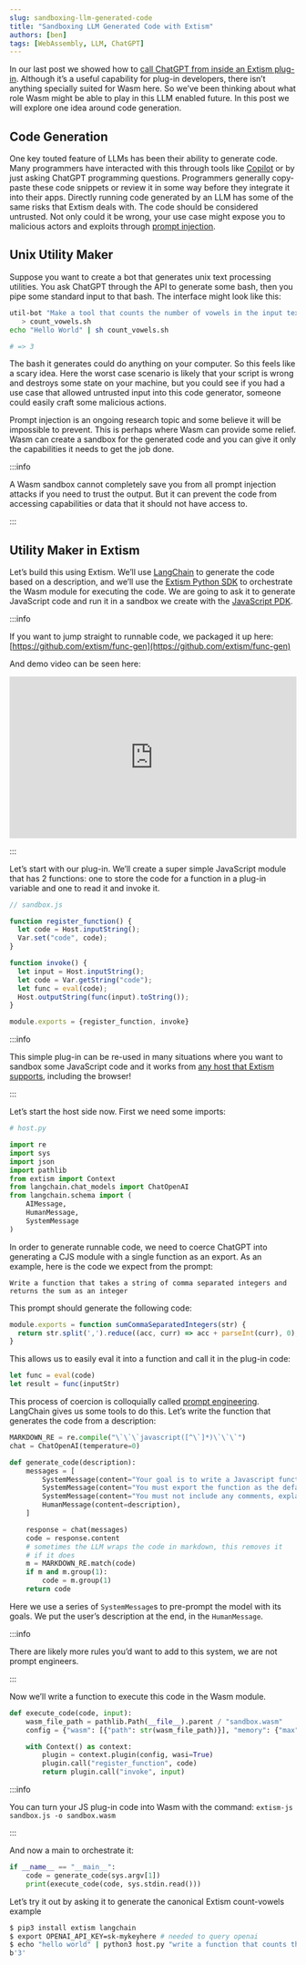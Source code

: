 ```yaml
---
slug: sandboxing-llm-generated-code
title: "Sandboxing LLM Generated Code with Extism"
authors: [ben]
tags: [WebAssembly, LLM, ChatGPT]
---
```



In our last post we showed how to [call ChatGPT from inside an Extism plug-in](https://extism.org/blog/calling-chat-gpt-from-a-plug-in). Although it’s a useful capability for plug-in developers, there isn’t anything specially suited for Wasm here. So we’ve been thinking about what role Wasm might be able to play in this LLM enabled future. In this post we will explore one idea around code generation.

## Code Generation

One key touted feature of LLMs has been their ability to generate code. Many programmers have interacted with this through tools like [Copilot](https://github.com/features/copilot) or by just asking ChatGPT programming questions. Programmers generally copy-paste these code snippets or review it in some way before they integrate it into their apps. Directly running code generated by an LLM has some of the same risks that Extism deals with. The code should be considered untrusted. Not only could it be wrong, your use case might expose you to malicious actors and exploits through [prompt injection](https://simonwillison.net/2023/Apr/14/worst-that-can-happen/).

## Unix Utility Maker

Suppose you want to create a bot that generates unix text processing utilities. You ask ChatGPT through the API to generate some bash, then you pipe some standard input to that bash. The interface might look like this:

```bash
util-bot "Make a tool that counts the number of vowels in the input text" \ 
   > count_vowels.sh
echo "Hello World" | sh count_vowels.sh

# => 3
```

The bash it generates could do anything on your computer. So this feels like a scary idea. Here the worst case scenario is likely that your script is wrong and destroys some state on your machine, but you could see if you had a use case that allowed untrusted input into this code generator, someone could easily craft some malicious actions.


Prompt injection is an ongoing research topic and some believe it will be impossible to prevent.
This is perhaps where Wasm can provide some relief. Wasm can create a sandbox for the generated code and you can give it only the capabilities it needs to get the job done.

:::info

A Wasm sandbox cannot completely save you from all prompt injection attacks if you need to trust the output. But it can prevent the code from accessing capabilities or data that it should not have access to.

:::

## Utility Maker in Extism

Let’s build this using Extism. We’ll use [LangChain](https://python.langchain.com/en/latest/index.html) to generate the code based on a description, and we’ll use the [Extism Python SDK](https://extism.org/docs/integrate-into-your-codebase/python-host-sdk) to orchestrate the Wasm module for executing the code. We are going to ask it to generate JavaScript code and run it in a sandbox we create with the [JavaScript PDK](https://extism.org/docs/write-a-plugin/js-pdk). 

:::info

If you want to jump straight to runnable code, we packaged it up here: [https://github.com/extism/func-gen](https://github.com/extism/func-gen)

And demo video can be seen here:

<div style="position: relative; padding-bottom: 56.25%; height: 0;"><iframe src="https://www.loom.com/embed/d956147a1a7d449391ec0778ebe12918" frameborder="0" webkitallowfullscreen mozallowfullscreen allowfullscreen style="position: absolute; top: 0; left: 0; width: 100%; height: 100%;"></iframe></div>

:::

Let’s start with our plug-in. We’ll create a super simple JavaScript module that has 2 functions: one to store the code for a function in a plug-in variable and one to read it and invoke it. 

```jsx
// sandbox.js

function register_function() {
  let code = Host.inputString();
  Var.set("code", code);
}

function invoke() {
  let input = Host.inputString();
  let code = Var.getString("code");
  let func = eval(code);
  Host.outputString(func(input).toString());
}

module.exports = {register_function, invoke}
```

:::info

This simple plug-in can be re-used in many situations where you want to sandbox some JavaScript code and it works from [any host that Extism supports](https://extism.org/docs/category/integrate-into-your-codebase), including the browser!

:::

Let’s start the host side now. First we need some imports:

```python
# host.py

import re
import sys
import json
import pathlib
from extism import Context
from langchain.chat_models import ChatOpenAI
from langchain.schema import (
    AIMessage,
    HumanMessage,
    SystemMessage
)
```

In order to generate runnable code, we need to coerce ChatGPT into generating a CJS module with a single function as an export. As an example, here is the code we expect from the prompt: 

```
Write a function that takes a string of comma separated integers and
returns the sum as an integer
```

This prompt should generate the following code:

```jsx
module.exports = function sumCommaSeparatedIntegers(str) {
  return str.split(',').reduce((acc, curr) => acc + parseInt(curr), 0);
}
```

This allows us to easily eval it into a function and call it in the plug-in code:

```jsx
let func = eval(code)
let result = func(inputStr)
```

This process of coercion is colloquially called [prompt engineering](https://en.wikipedia.org/wiki/Prompt_engineering). LangChain gives us some tools to do this. Let’s write the function that generates the code from a description:

```python
MARKDOWN_RE = re.compile("\`\`\`javascript([^\`]*)\`\`\`")
chat = ChatOpenAI(temperature=0)

def generate_code(description):
    messages = [
        SystemMessage(content="Your goal is to write a Javascript function."),
        SystemMessage(content="You must export the function as the default export, using the CommonJS module syntax"),
        SystemMessage(content="You must not include any comments, explanations, or markdown. The response should be JavaScript only."),
        HumanMessage(content=description),
    ]

    response = chat(messages)
    code = response.content
    # sometimes the LLM wraps the code in markdown, this removes it
    # if it does
    m = MARKDOWN_RE.match(code)
    if m and m.group(1):
        code = m.group(1)
    return code
```

Here we use a series of `SystemMessage`s to pre-prompt the model with its goals. We put the user’s description at the end, in the `HumanMessage`.

:::info

There are likely more rules you’d want to add to this system, we are not prompt engineers.

:::

Now we’ll write a function to execute this code in the Wasm module. 

```python
def execute_code(code, input):
    wasm_file_path = pathlib.Path(__file__).parent / "sandbox.wasm"
    config = {"wasm": [{"path": str(wasm_file_path)}], "memory": {"max": 5}}

    with Context() as context:
        plugin = context.plugin(config, wasi=True)
        plugin.call("register_function", code)
        return plugin.call("invoke", input)
```

:::info

You can turn your JS plug-in code into Wasm with the command:
  `extism-js sandbox.js -o sandbox.wasm`

:::

And now a main to orchestrate it:

```python
if __name__ == "__main__":
    code = generate_code(sys.argv[1])
    print(execute_code(code, sys.stdin.read()))
```

Let’s try it out by asking it to generate the canonical Extism count-vowels example

```bash
$ pip3 install extism langchain
$ export OPENAI_API_KEY=sk-mykeyhere # needed to query openai
$ echo "hello world" | python3 host.py "write a function that counts the number of vowels in a string"
b'3'
```
